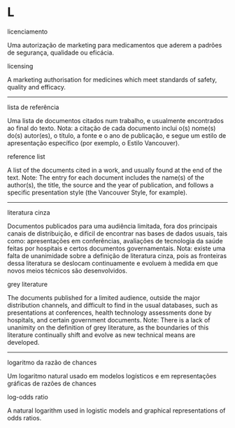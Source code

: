 # L {-}

licenciamento

Uma autorização de marketing para medicamentos que aderem a padrões de segurança, qualidade ou eficácia.

licensing

A marketing authorisation for medicines which meet standards of safety, quality and efficacy.

******

lista de referência

Uma lista de documentos citados num trabalho, e usualmente encontrados ao final do texto. Nota: a citação de cada documento inclui o(s) nome(s) do(s) autor(es), o título, a fonte e o ano de publicação, e segue um estilo de apresentação específico (por exemplo, o Estilo Vancouver).

reference list

A list of the documents cited in a work, and usually found at the end of the text. Note: The entry for each document includes the name(s) of the author(s), the title, the source and the year of publication, and follows a specific presentation style (the Vancouver Style, for example).

******

literatura cinza

Documentos publicados para uma audiência limitada, fora dos principais canais de distribuição, e difícil de encontrar nas bases de dados usuais, tais como: apresentações em conferências, avaliações de tecnologia da saúde feitas por hospitais e certos documentos governamentais. Nota: existe uma falta de unanimidade sobre a definição de literatura cinza, pois as fronteiras dessa  literatura se deslocam continuamente e evoluem à medida em que novos meios técnicos são desenvolvidos.

grey literature

The documents published for a limited audience, outside the major distribution channels, and difficult to find in the usual databases, such as presentations at conferences, health technology assessments done by hospitals, and certain government documents. Note: There is a lack of unanimity on the definition of grey literature, as the boundaries of this literature continually shift and evolve as new technical means are developed.

******

logaritmo da razão de chances

Um logaritmo natural usado em modelos logísticos e em representações gráficas de razões de chances

log-odds ratio

A natural logarithm used in logistic models and graphical representations of odds ratios.
